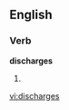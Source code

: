 
==English==

===Verb===
'''discharges'''

# {{third-person singular of|[[discharge]]}}

[[vi:discharges]]
